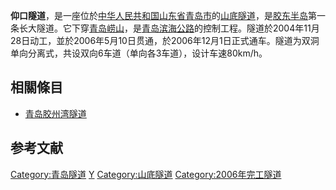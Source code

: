 {{Infobox tunnel
|name        = 仰口隧道<br/>Yangkou Tunnel
|image       =
|coordinates = 
|location    = {{CHN}}山东省[[青岛市|青岛市]][[崂山区|崂山区]]
|status      = 使用中
|start       = [[崂山区|崂山区]][[北宅街道|北宅街道]]
|end         = [[崂山区|崂山区]][[王哥庄街道|王哥庄街道]]
|open        = 2011年6月30日
|owner       = 
|operator    = 
|toll        = 无
|construction= 24个月
|length      = 3882m<br />左线3875m，右线3888m
|lanes       = 双向6车道
|speed       = 80km/h
|lowelevation= 
|width       = 外18.48m、内14.6m
|height      = 外9.76m、内8m
|grade       = 

}}'''仰口隧道'''，是一座位於[[中华人民共和国|中华人民共和国]][[山东省|山东省]][[青岛市|青岛市]]的[[山底隧道|山底隧道]]，是[[胶东半岛|胶东半岛]]第一条长大隧道。它下穿[[青岛|青岛]][[崂山|崂山]]，是[[青岛滨海公路|青岛滨海公路]]的控制工程。隧道於2004年11月28日动工，並於2006年5月10日贯通，於2006年12月1日正式通车。隧道为双洞单向分离式，共设双向6车道（单向各3车道），设计车速80km/h。

== 相關條目 ==
* [[青岛胶州湾隧道|青岛胶州湾隧道]]

== 参考文献 ==
{{reflist}}

[[Category:青岛隧道|Category:青岛隧道]]
[[Category:中国公路隧道|Y]]
[[Category:山底隧道|Category:山底隧道]]
[[Category:2006年完工隧道|Category:2006年完工隧道]]